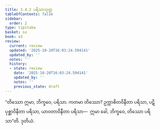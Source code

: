 ```yaml
---
title: 3.4.2 ပရိသာသုတ္တ
tableOfContents: false
sidebar:
  order: 2
type: tipitaka
basket: su
book: a3
review:
  current: review
  updated: '2025-10-20T16:03:24.594141'
  updated_by: ''
  notes: ''
  history:
  - state: review
    date: '2025-10-20T16:03:24.594141'
    updated_by: ''
    notes: ''
    previous_state: draft
---
```



<DynamicBreadcrumb />


<ReviewStatus review={frontmatter.review} showDetails={true} />

<HypothesisAnnotation frontmatter={frontmatter} />

<Division number="135" book="a3" e="ch" v="15" p="289">

<Paragraph number="1020" book="a3">
“တိဿော ဣမာ, ဘိက္ခဝေ, ပရိသာ. ကတမာ တိဿော? ဥက္ကာစိတဝိနီတာ ပရိသာ, ပဋိပုစ္ဆာဝိနီတာ ပရိသာ, ယာဝတာဝိနီတာ ပရိသာ—  ဣမာ ခေါ, ဘိက္ခဝေ, တိဿော ပရိသာ”တိ.

</Paragraph>
</Division>

<Paragraph number="1021" type="center" book="a3">
ဒုတိယံ.
</Paragraph>